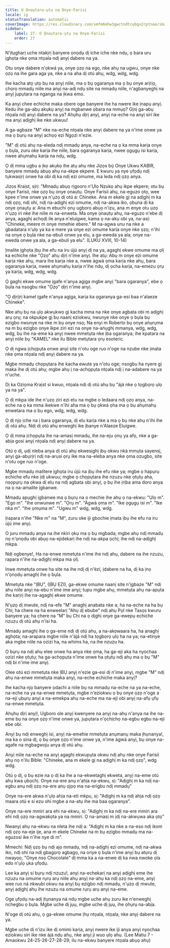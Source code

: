 ```yaml
---
title: O Ọnaụtara-ụtụ na Onye-Farisi
locale: ig
statusTranslation: automatic
coverImage: https://res.cloudinary.com/xmfm6mhw3gwctndtcubgx2rptnae/image/upload/v1740468922/small_cover_tratado_de_psicologia_revolucionaria_a4c0dca4e0.webp
sidebar:
    label: 27. O Ọnaụtara-ụtụ na Onye-Farisi
    order: 27
---
```

N'ịtụgharị uche ntakịrị banyere ọnọdụ dị iche iche nke ndụ, ọ bara uru ịghọta nke ọma ntọala ndị anyị dabere na ya.

Otu onye dabere n'ọkwá ya, onye ọzọ na ego, nke ahụ na ugwu, onye nke ọzọ na ihe gara aga ya, nke a na aha dị otú ahụ, wdg, wdg, wdg.

Ihe kacha atọ ụtọ bụ na anyị niile, ma ọ bụ ọgaranya ma ọ bụ onye arịrịọ, chọrọ mmadụ niile ma anyị na-adị ndụ site na mmadụ niile, n'agbanyeghị na anyị jupụtara na nganga na ịkwa emo.

Ka anyị chee echiche maka obere oge banyere ihe ha nwere ike ịnapụ anyị. Kedu ihe ga-abụ akụkụ anyị na mgbanwe ọbara na mmụọ? Gịnị ga-abụ ntọala ndị anyị dabere na ya? Ahụhụ dịrị anyị, anyị na-eche na anyị siri ike ma anyị adịghị ike nke ukwuu!

A ga-agbaze "M" nke na-eche ntọala nke anyị dabere na ya n'ime onwe ya ma ọ bụrụ na anyị achọọ ezi Ngọzi n'ezie.

"M" dị otú ahụ na-eleda ndị mmadụ anya, na-eche na ọ ka mma karịa onye ọ bụla, zuru oke karịa ihe niile, bara ọgaranya karịa, nwee ọgụgụ isi karịa, nwee ahụmahụ karịa na ndụ, wdg.

Ọ dị mma ugbu a ịkọ akụkọ ihe atụ ahụ nke Jizọs bụ́ Onye Ukwu KABIR, banyere mmadụ abụọ ahụ na-ekpe ekpere. E kwuru ya nye ụfọdụ ndị tụkwasịrị onwe ha obi dị ka ndị ezi omume, ma leda ndị ọzọ anya.

Jizọs Kraịst, sịrị: "Mmadụ abụọ rịgooro n'Ụlọ Nzukọ ahụ ikpe ekpere; otu bụ onye Farisii, nke ọzọ bụ onye ọnaụtụ. Onye Farisii ahụ, na-eguzo ọtọ, wee kpee n'ime onwe ya n'ụzọ dị otú a: Chineke. Ana m ekele gị na adịghị m ka ndị ọzọ, ndị ohi, ndị na-adịghị ezi omume, ndị na-akwa iko, ọbụna dị ka onye ọnaụtụ a: Ana m ebuchi ọnụ ugboro abụọ n'izu, ana m enye otu ụzọ n'ụzọ iri nke ihe niile m na-enweta. Ma onye ọnaụtụ ahụ, na-eguzo n'ebe dị anya, agaghị achọdị ile anya n'eluigwe, kama ọ na-akụ obi ya, na-asị: "Chineke, meere m onye mmehie ebere." M na-agwa unu na nke a gbadatara n'ụlọ ya ka e mere ya onye ezi omume karịa onye nke ọzọ; n'ihi na onye ọ bụla nke na-ebuli onwe ya elu, a ga-eweda ya ala; onye na-eweda onwe ya ala, a ga-ebuli ya elu". (LUKU XVIII, 10-14)

Ịmalite ịghọta ịbụ ihe efu na iru újú anyị dị na ya, agaghị ekwe omume ma ọlị ka echiche nke "Ọzọ" ahụ dịrị n'ime anyị. Ihe atụ: Abụ m onye ezi omume karịa nke ahụ, mara ihe karịa nke a, nwee àgwà ọma karịa nke ahụ, bara ọgaranya karịa, nwee ahụmahụ karịa n'ihe ndụ, dị ọcha karịa, na-emezu ọrụ ya karịa, wdg, wdg, wdg.

Ọ gaghị ekwe omume ịgafe n'anya agịga mgbe anyị "bara ọgaranya", ebe ọ bụla na nsogbu nke "Ọzọ" dịrị n'ime anyị.

"Ọ dịrịịrị kamel ịgafe n'anya agịga, karịa ka ọgaranya ga-esi baa n'alaeze Chineke".

Nke ahụ bụ na ụlọ akwụkwọ gị kacha mma na nke onye agbata obi m adịghị arụ ọrụ; na okpukpe gị bụ naanị eziokwu, nwunye nke onye ọ bụla bụ ezigbo nwunye na nke m bụ onye nsọ; Na enyi m Roberto bụ onye aṅụrụma na m bụ ezigbo onye ikpe ziri ezi na onye na-aṅụghị mmanya, wdg, wdg, wdg, bụ ihe na-eme ka anyị nwee mmetụta nke ịba ọgaranya; ihe kpatara na anyị niile bụ "KAMEL" nke ilu Bible metụtara ọrụ esoteric.

Ọ dị ngwa ịchọpụta onwe anyị site n'otu oge ruo n'oge na nzube nke ịmata nke ọma ntọala ndị anyị dabere na ya.

Mgbe mmadụ chọpụtara ihe kacha ewute ya n'otu oge; nsogbu ha nyere gị maka ihe dị otú ahụ; mgbe ahụ ị na-achọpụta ntọala ndị ị na-adabere na ya n'uche.

Dị ka Oziọma Kraịst si kwuo, ntọala ndị dị otú ahụ bụ "ájá nke ọ tọgbọrọ ụlọ ya na ya".

Ọ dị mkpa ide ihe n'ụzọ ziri ezi etu na mgbe o ledaara ndị ọzọ anya, na-eche na ọ ka mma ikekwe n'ihi aha ma ọ bụ ọkwá ọha ma ọ bụ ahụmahụ enwetara ma ọ bụ ego, wdg, wdg, wdg.

Ọ dị njọ ịche na ị bara ọgaranya, dị elu karịa nke a ma ọ bụ nke ahụ n'ihi ihe dị otú ahụ. Ndị dị otú ahụ enweghị ike ịbanye n'Alaeze Eluigwe.

Ọ dị mma ịchọpụta ihe na-amasị mmadụ, ihe na-eju ọnụ ya afọ, nke a ga-abịa gosi anyị ntọala ndị anyị dabere na ya.

Otú ọ dị, ụdị nleba anya dị otú ahụ ekwesịghị ịbụ okwu nkà mmụta sayensị, anyị ga-abụrịrị ndị na-arụsi ọrụ ike ma na-eleba anya nke ọma ozugbo, site n'otu oge ruo n'oge.

Mgbe mmadụ malitere ịghọta iru újú na ịbụ ihe efu nke ya; mgbe ọ hapụrụ echiche efu nke ịdị ukwuu; mgbe ọ chọpụtara ihe nzuzu nke ọtụtụ aha, nsọpụrụ na ọkwa dị elu na ndị agbata obi anyị, ọ bụ ihe ịrịba ama doro anya na ọ na-amalite ịgbanwe.

Mmadụ apụghị ịgbanwe ma ọ bụrụ na o mechie ihe ahụ ọ na-ekwu: "Ụlọ m". "Ego m". "Ihe onwunwe m". "Ọrụ m". "Àgwà ọma m". "Ike ọgụgụ isi m". "Ike nka m". "Ihe ọmụma m". "Ugwu m" wdg, wdg, wdg.

Ịrapara n'ihe "Nke m" na "M", zuru oke iji gbochie ịmata ịbụ ihe efu na iru újú ime anyị.

O juru mmadụ anya na ihe nkiri ọkụ ma ọ bụ mgbada; mgbe ahụ ndị mmadụ nọ n'ọnọdụ obi abụọ na-ejidekarị ihe ndị na-akpa ọchị; ihe ndị na-adịghị mkpa.

Ndị ogbenye!, Ha na-enwe mmetụta n'ime ihe ndị ahụ, dabere na ihe nzuzu, rapara n'ihe na-adịghị mkpa ma ọlị.

Inwe mmetụta onwe ha site na ihe ndị dị n'èzí, ịdabere na ha, dị ka ịnọ n'ọnọdụ amaghị ihe ọ bụla.

Mmetụta nke "ỊBỤ", (ỊBỤ EZI), ga-ekwe omume naanị site n'ịgbaze "M" ndị ahụ niile anyị na-ebu n'ime ime anyị; tupu mgbe ahụ, mmetụta ahụ na-apụta ihe karịrị ihe na-agaghị ekwe omume.

N'ụzọ dị mwute, ndị na-efe "M" anaghị anabata nke a; ha na-eche na ha bụ Chi; ha chere na ha enweelarị "Ahụ dị ebube" ndị ahụ Pọl nke Tasọs kwuru banyere ya; ha chere na "M" bụ Chi na ọ dịghị onye ga-ewepụ echiche nzuzu dị otú ahụ n'isi ha.

Mmadụ amaghị ihe ọ ga-eme ndị dị otú ahụ, a na-akọwaara ha, ha anaghị aghọta; na-arapara mgbe niile n'ájá ndị ha tọgbọrọ ụlọ ha na ya; na-etinye aka mgbe niile na ozizi ha, na whims ha, na ihe nzuzu ha.

Ọ bụrụ na ndị ahụ elee onwe ha anya nke ọma, ha ga-eji aka ha nyochaa ozizi nke ọtụtụ; ha ga-achọpụta n'ime onwe ha ọtụtụ ndị ahụ ma ọ bụ "M" ndị bi n'ime ime anyị.

Olee otú ezi mmetụta nke ỊBỤ anyị n'ezie ga-esi dị n'ime anyị, mgbe "M" ndị ahụ na-enwe mmetụta maka anyị, na-eche echiche maka anyị?

Ihe kacha njọ banyere ọdachi a niile bụ na mmadụ na-eche na ya na-eche, na-eche na ya na-enwe mmetụta, mgbe n'eziokwu ọ bụ onye ọzọ n'oge a na-eji ụbụrụ anyị a na-emekpa ahụ na-eche ma na-eji obi anyị na-afụ ụfụ na-enwe mmetụta.

Ahụhụ dịrị anyị!, Ugboro ole anyị kwenyere na anyị na-ahụ n'anya na ihe na-eme bụ na onye ọzọ n'ime onwe ya, jupụtara n'ọchịchọ na-egbu egbu na-eji ebe obi.

Anyị bụ ndị enweghị isi, anyị na-emehie mmetụta anụmanụ maka ịhụnanya!, ma ka o sina dị, ọ bụ onye ọzọ n'ime onwe ya, n'ime àgwà anyị, bụ onye na-agafe na mgbagwoju anya dị otú ahụ.

Anyị niile na-eche na anyị agaghị ekwupụta okwu ndị ahụ nke onye Farisii ahụ nọ n'ilu Bible: "Chineke, ana m ekele gị na adịghị m ka ndị ọzọ", wdg wdg.

Otú ọ dị, ọ bụ ezie na ọ dị ka ihe a na-ekwetaghị ekweta, anyị na-eme otú ahụ kwa ụbọchị. Onye na-ere anụ n'ahịa na-ekwu, sị: "Adịghị m ka ndị na-egbu anụ ndị ọzọ na-ere anụ ọjọọ ma na-erigbu ndị mmadụ"

Onye na-ere akwa n'ụlọ ahịa na-eti mkpu, sị: "Adịghị m ka ndị ahịa ndị ọzọ maara otú e si ezu ohi mgbe a na-atụ ihe ma baa ọgaranya".

Onye na-ere mmiri ara ehi na-ekwu, sị: "Adịghị m ka ndị na-ere mmiri ara ehi ndị ọzọ na-agwakọta ya na mmiri. Ọ na-amasị m ịdị na-akwụwa aka ọtọ"

Nwanyị ahụ na-ekwu na nleta ihe ndị a: "Adịghị m ka nke a na-eso ndị ikom ndị ọzọ na-eje ije, ana m ekele Chineke na m bụ ezigbo mmadụ ma na-eguzosi ike n'ihe nye di m".

Mmechi: Ndị ọzọ bụ ndị ajọ mmadụ, ndị na-adịghị ezi omume, ndị na-akwa iko, ndị ohi na ndị gbagọrọ agbagọ, na onye ọ bụla n'ime anyị bụ atụrụ dị nwayọọ, "Onye nsọ Chocolate" dị mma ka a na-enwe dị ka nwa nwoke ọla edo n'ụlọ ụka ụfọdụ.

Lee ka anyị si bụrụ ndị nzuzu!, anyị na-echekarị na anyị adịghị eme ihe nzuzu na omume rụrụ arụ niile ahụ anyị na-ahụ ka ndị ọzọ na-eme, anyị wee ruo ná nkwubi okwu na anyị bụ ezigbo ndị mmadụ, n'ụzọ dị mwute, anyị adịghị ahụ ihe nzuzu na omume rụrụ arụ anyị na-eme.

Oge ụfọdụ na-adị ịtụnanya ná ndụ mgbe uche ahụ zuru ike n'enweghị nchegbu ọ bụla. Mgbe uche dị jụụ, mgbe uche dị jụụ, ihe ọhụrụ na-abịa.

N'oge dị otú ahụ, ọ ga-ekwe omume ịhụ ntọala, ntọala, nke anyị dabere na ya.

Mgbe uche dị n'izu ike dị omimi karịa, anyị nwere ike iji anya anyị nyochaa eziokwu siri ike nke ájá ndụ ahụ, nke anyị ji wuo ụlọ ahụ. (Lee Matiu 7 - Amaokwu 24-25-26-27-28-29; ilu na-ekwu banyere ntọala abụọ ahụ)

